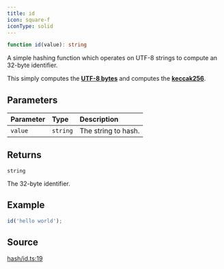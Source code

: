 ```yaml
---
title: id
icon: square-f
iconType: solid
---
```


```ts
function id(value): string
```

A simple hashing function which operates on UTF-8 strings to compute an 32-byte identifier.

This simply computes the [**UTF-8 bytes**](/sdk/content/functions/toUtf8Bytes) and computes the [**keccak256**](/sdk/content/functions/keccak256).

## Parameters

| Parameter | Type | Description |
| :------ | :------ | :------ |
| `value` | `string` | The string to hash. |

## Returns

`string`

The 32-byte identifier.

## Example

```ts
id('hello world');
```

## Source

[hash/id.ts:19](https://github.com/dominant-strategies/quais.js/blob/26d93fdb30e22e8d90f8961be00d5a6d512f9636/src/hash/id.ts#L19)
